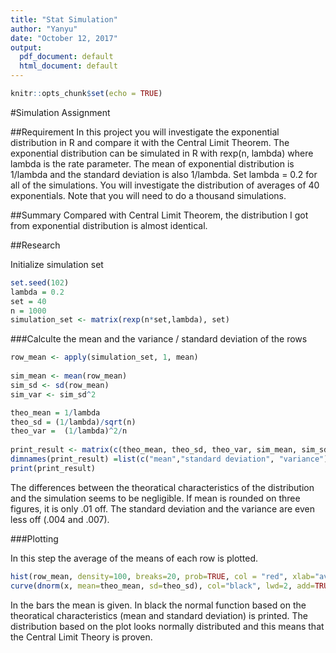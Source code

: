 ```yaml
---
title: "Stat Simulation"
author: "Yanyu"
date: "October 12, 2017"
output:
  pdf_document: default
  html_document: default
---
```


```r
knitr::opts_chunk$set(echo = TRUE)
```

#Simulation Assignment

##Requirement
In this project you will investigate the exponential distribution in R and compare it with the Central Limit Theorem. The exponential distribution can be simulated in R with rexp(n, lambda) where lambda is the rate parameter. The mean of exponential distribution is 1/lambda and the standard deviation is also 1/lambda. Set lambda = 0.2 for all of the simulations. You will investigate the distribution of averages of 40 exponentials. Note that you will need to do a thousand simulations. 


 
##Summary
Compared with Central Limit Theorem, the distribution I got from exponential distribution is almost identical.

##Research

Initialize simulation set

```r
set.seed(102)
lambda = 0.2
set = 40
n = 1000
simulation_set <- matrix(rexp(n*set,lambda), set)
```

###Calculte the mean and the variance / standard deviation of the rows



```r
row_mean <- apply(simulation_set, 1, mean) 
 
sim_mean <- mean(row_mean) 
sim_sd <- sd(row_mean) 
sim_var <- sim_sd^2 

theo_mean = 1/lambda
theo_sd = (1/lambda)/sqrt(n)
theo_var =  (1/lambda)^2/n
    
print_result <- matrix(c(theo_mean, theo_sd, theo_var, sim_mean, sim_sd, sim_var), nrow = 3, ncol = 2) 
dimnames(print_result) =list(c("mean","standard deviation", "variance"),c("theoratical", "simulation")) 
print(print_result)

```

The differences between the theoratical characteristics of the distribution and the simulation seems to be negligible. If mean is rounded on three figures, it is only .01 off. The standard deviation and the variance are even less off (.004 and .007).  

###Plotting

In this step the average of the means of each row is plotted.

```r
hist(row_mean, density=100, breaks=20, prob=TRUE, col = "red", xlab="average of 40", ylab = "density", main="Means of exponential distribution")     
curve(dnorm(x, mean=theo_mean, sd=theo_sd), col="black", lwd=2, add=TRUE, yaxt="n")
```


In the bars the mean is given. In black the normal function based on the theoratical characteristics (mean and standard deviation) is printed. The distribution based on the plot looks normally distributed and this means that the Central Limit Theory is proven.





